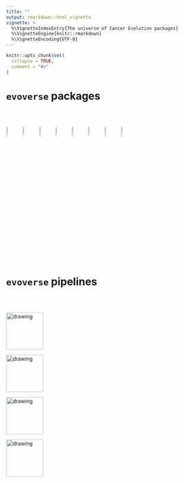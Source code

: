 ```yaml
---
title: ""
output: rmarkdown::html_vignette
vignette: >
  %\VignetteIndexEntry{The universe of Cancer Evolution packages}
  %\VignetteEngine{knitr::rmarkdown}
  %\VignetteEncoding{UTF-8}
---
```


```r
knitr::opts_chunk$set(
  collapse = TRUE,
  comment = "#>"
)
```

# `evoverse` packages 

<br><br>

<div id="bg">
<a href="https://caravagn.github.io/CNAqc" width="8%"><img src="https://caravagn.github.io/CNAqc/reference/figures/logo.png" width="8%"></a>
<a href="https://caravagn.github.io/mobster" width="8%"><img src="https://caravagn.github.io/mobster/reference/figures/logo.png" width="8%"></a>
<a href="https://caravagn.github.io/revolver" width="8%"><img src="https://caravagn.github.io/revolver/reference/figures/logo.png" width="8%"></a>
<a href="https://caravagn.github.io/ctree" width="8%"><img src="https://caravagn.github.io/ctree/reference/figures/logo.png" width="8%"></a>
<a href="https://caravagn.github.io/mtree" width="8%"><img src="https://caravagn.github.io/mtree/reference/figures/logo.png" width="8%"></a>
<a href="https://caravagn.github.io/BMix" width="8%"><img src="https://caravagn.github.io/BMix/reference/figures/logo.png" width="8%"></a>
<a href="https://caravagn.github.io/VIBER" width="8%"><img src="https://caravagn.github.io/VIBER/reference/figures/logo.png" width="8%"></a>
<a href="https://caravagn.github.io/TINC" width="8%"><img src="https://caravagn.github.io/TINC/reference/figures/logo.png" width="8%"></a>
</div>  
<div id="bg">

<br><br>

# `evoverse` pipelines

<br><br>

<a href='https://caravagn.github.io/evoverse/articles/a1_Data_QC.html'>
<img src="pipeline_qc.png" alt="drawing" height="100"/>
</a>

<a href='https://caravagn.github.io/evoverse/articles/a2_Chr_timing.html'>
<img src="pipeline_timing.png" alt="drawing" height="100"/>
</a>

<a href='https://caravagn.github.io/evoverse/articles/a3_Deconv_vaf_karyo.html'>
<img src="pipeline_vaf_karyo.png" alt="drawing" height="100"/>
</a>

<a href='https://caravagn.github.io/evoverse/articles/a4_Deconv_CCF.html'>
<img src="pipeline_CCF.png" alt="drawing" height="100"/>
</a>

